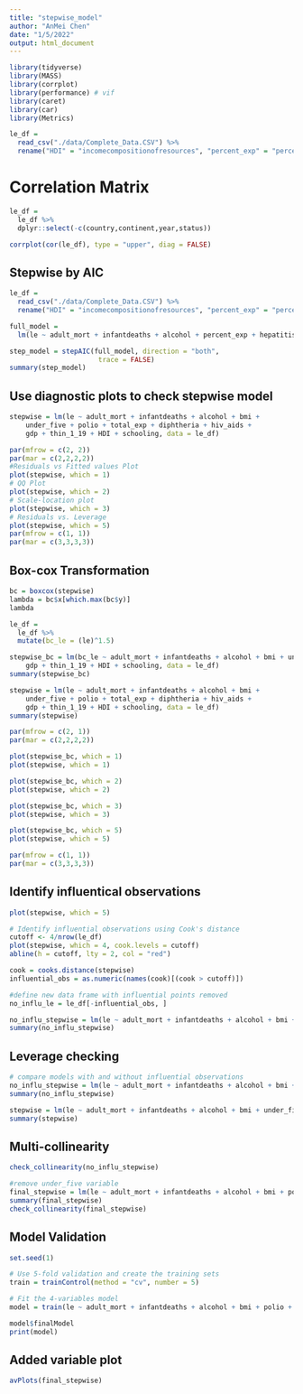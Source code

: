 ```yaml
---
title: "stepwise_model"
author: "AnMei Chen"
date: "1/5/2022"
output: html_document
---
```


```r
library(tidyverse)
library(MASS)
library(corrplot)
library(performance) # vif
library(caret)
library(car)
library(Metrics)
```


```r
le_df = 
  read_csv("./data/Complete_Data.CSV") %>% 
  rename("HDI" = "incomecompositionofresources", "percent_exp" = "percentageexpenditure", "total_exp" = "totalexpenditure", "le" = "lifeexpectancy", "adult_mort" = "adult_mortality", "thin_1_19" = "thinness1_19years", "thin_5_9" = "thinness5_9years", "under_five" = "under_fivedeaths")
```

# Correlation Matrix
```r
le_df =
  le_df %>%
  dplyr::select(-c(country,continent,year,status))

corrplot(cor(le_df), type = "upper", diag = FALSE)
```

## Stepwise by AIC 
```r
le_df = 
  read_csv("./data/Complete_Data.CSV") %>% 
  rename("HDI" = "incomecompositionofresources", "percent_exp" = "percentageexpenditure", "total_exp" = "totalexpenditure", "le" = "lifeexpectancy", "adult_mort" = "adult_mortality", "thin_1_19" = "thinness1_19years", "thin_5_9" = "thinness5_9years", "under_five" = "under_fivedeaths")

full_model =
  lm(le ~ adult_mort + infantdeaths + alcohol + percent_exp + hepatitis_b + measles + bmi + under_five + polio + total_exp + diphtheria + hiv_aids + gdp + population + thin_1_19 + thin_5_9 + HDI + schooling, data = le_df)

step_model = stepAIC(full_model, direction = "both", 
                      trace = FALSE)
summary(step_model)
```

## Use diagnostic plots to check stepwise model

```r
stepwise = lm(le ~ adult_mort + infantdeaths + alcohol + bmi + 
    under_five + polio + total_exp + diphtheria + hiv_aids + 
    gdp + thin_1_19 + HDI + schooling, data = le_df)

par(mfrow = c(2, 2))
par(mar = c(2,2,2,2))
#Residuals vs Fitted values Plot
plot(stepwise, which = 1)
# QQ Plot
plot(stepwise, which = 2)
# Scale-location plot
plot(stepwise, which = 3)
# Residuals vs. Leverage
plot(stepwise, which = 5)
par(mfrow = c(1, 1)) 
par(mar = c(3,3,3,3))

```

## Box-cox Transformation
```r
bc = boxcox(stepwise)
lambda = bc$x[which.max(bc$y)]
lambda

le_df =
  le_df %>% 
  mutate(bc_le = (le)^1.5)

stepwise_bc = lm(bc_le ~ adult_mort + infantdeaths + alcohol + bmi + under_five + polio + total_exp + diphtheria + hiv_aids + 
    gdp + thin_1_19 + HDI + schooling, data = le_df)
summary(stepwise_bc)

stepwise = lm(le ~ adult_mort + infantdeaths + alcohol + bmi + 
    under_five + polio + total_exp + diphtheria + hiv_aids + 
    gdp + thin_1_19 + HDI + schooling, data = le_df)
summary(stepwise)

par(mfrow = c(2, 1))
par(mar = c(2,2,2,2))

plot(stepwise_bc, which = 1)  
plot(stepwise, which = 1)

plot(stepwise_bc, which = 2)  
plot(stepwise, which = 2)

plot(stepwise_bc, which = 3)  
plot(stepwise, which = 3)

plot(stepwise_bc, which = 5)  
plot(stepwise, which = 5)

par(mfrow = c(1, 1)) 
par(mar = c(3,3,3,3))
```

## Identify influentical observations

```r
plot(stepwise, which = 5)

# Identify influential observations using Cook's distance
cutoff <- 4/nrow(le_df)
plot(stepwise, which = 4, cook.levels = cutoff)
abline(h = cutoff, lty = 2, col = "red")

cook = cooks.distance(stepwise)
influential_obs = as.numeric(names(cook)[(cook > cutoff)])

#define new data frame with influential points removed
no_influ_le = le_df[-influential_obs, ]

no_influ_stepwise = lm(le ~ adult_mort + infantdeaths + alcohol + bmi + under_five + polio + total_exp + diphtheria + hiv_aids + gdp + thin_1_19 + HDI + schooling, data = no_influ_le)
summary(no_influ_stepwise)
```

## Leverage checking 

```r
# compare models with and without influential observations
no_influ_stepwise = lm(le ~ adult_mort + infantdeaths + alcohol + bmi + under_five + polio + total_exp + diphtheria + hiv_aids + gdp + thin_1_19 + HDI + schooling, data = no_influ_le)
summary(no_influ_stepwise)

stepwise = lm(le ~ adult_mort + infantdeaths + alcohol + bmi + under_five + polio + total_exp + diphtheria + hiv_aids + gdp + thin_1_19 + HDI + schooling, data = le_df)
summary(stepwise)
```


## Multi-collinearity

```r
check_collinearity(no_influ_stepwise)

#remove under_five variable
final_stepwise = lm(le ~ adult_mort + infantdeaths + alcohol + bmi + polio + total_exp + diphtheria + hiv_aids + gdp + thin_1_19 + HDI + schooling, data = no_influ_le)
summary(final_stepwise)
check_collinearity(final_stepwise)

```

## Model Validation

```r
set.seed(1)

# Use 5-fold validation and create the training sets
train = trainControl(method = "cv", number = 5)

# Fit the 4-variables model
model = train(le ~ adult_mort + infantdeaths + alcohol + bmi + polio + total_exp + diphtheria + hiv_aids + gdp + thin_1_19 + HDI + schooling, data = no_influ_le, trControl = train, method = 'lm', na.action = na.pass)

model$finalModel
print(model)
```

## Added variable plot

```r
avPlots(final_stepwise)
```

